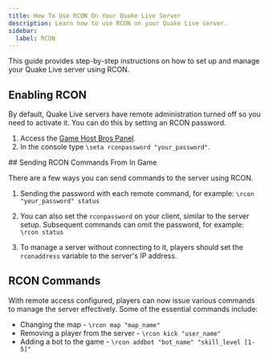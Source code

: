 ```yaml
---
title: How To Use RCON On Your Quake Live Server
description: Learn how to use RCON on your Quake Live server.
sidebar:
  label: RCON
---
```


This guide provides step-by-step instructions on how to set up and manage your Quake Live server using RCON.

## Enabling RCON

By default, Quake Live servers have remote administration turned off so you need to activate it. You can do this by setting an RCON password.
<Steps>
1. Access the [Game Host Bros Panel](https://panel.gamehostbros.com/).
2. In the console type `\seta rconpassword "your_password"`.
</Steps>
## Sending RCON Commands From In Game

There are a few ways you can send commands to the server using RCON.

1. Sending the password with each remote command, for example:
`\rcon "your_password" status`

2. You can also set the `rconpassword` on your client, similar to the server setup. Subsequent commands can omit the password, for example:
`\rcon status`

3. To manage a server without connecting to it, players should set the `rconaddress` variable to the server's IP address.

## RCON Commands

With remote access configured, players can now issue various commands to manage the server effectively. Some of the essential commands include:

- Changing the map - `\rcon map "map_name"`
- Removing a player from the server - `\rcon kick "user_name"`
- Adding a bot to the game - `\rcon addbot "bot_name" "skill_level [1-5]"`

